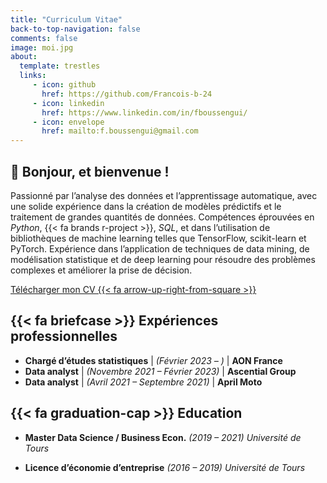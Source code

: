 ```yaml
---
title: "Curriculum Vitae"
back-to-top-navigation: false
comments: false
image: moi.jpg
about:
  template: trestles
  links: 
     - icon: github
       href: https://github.com/Francois-b-24
     - icon: linkedin
       href: https://www.linkedin.com/in/fboussengui/
     - icon: envelope
       href: mailto:f.boussengui@gmail.com
---
```


## [👋]{.wave} Bonjour, et bienvenue !


Passionné par l'analyse des données et l'apprentissage automatique, avec une solide expérience dans la création de modèles prédictifs et le traitement de grandes quantités de données. Compétences éprouvées en *Python*, {{< fa brands r-project >}}, *SQL*, et dans l'utilisation de bibliothèques de machine learning telles que TensorFlow, scikit-learn et PyTorch. Expérience dans l'application de techniques de data mining, de modélisation statistique et de deep learning pour résoudre des problèmes complexes et améliorer la prise de décision.



[Télécharger mon CV  {{< fa arrow-up-right-from-square >}}](FRANCOIS_BOUSSENGUI_CV.pdf){.btn .btn-outline-primary .btn role="button" .center}


## {{< fa briefcase >}} Expériences professionnelles

- [**Chargé d'études statistiques**]{class="shiny-color"} [|]{class="toggle-invisibility"} *(Février 2023 -- )*  [ | **AON France**]{class="company"}
- [**Data analyst**]{class="shiny-color"} [|]{class="toggle-invisibility"} *(Novembre 2021 -- Février 2023)* [ | **Ascential Group**]{class="company"}
- [**Data analyst**]{class="shiny-color"} [|]{class="toggle-invisibility"} *(Avril 2021 -- Septembre 2021)* [ | **April Moto**]{class="company"}


## {{< fa graduation-cap >}} Education

- **Master Data Science / Business Econ.** [*(2019 -- 2021)*]{class="education-dates"} [*Université de Tours*]{class="education-location"}

- **Licence d'économie d'entreprise** [*(2016 -- 2019)*]{class="education-dates"} [*Université de Tours*]{class="education-location"}

